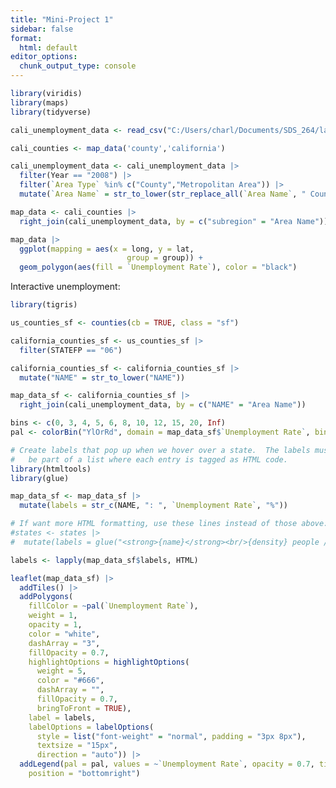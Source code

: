 ```yaml
---
title: "Mini-Project 1"
sidebar: false
format:
  html: default
editor_options: 
  chunk_output_type: console
---
```

```r
library(viridis)
library(maps)
library(tidyverse)
```


```r
cali_unemployment_data <- read_csv("C:/Users/charl/Documents/SDS_264/laborforceandunemployment_annual_2024627.csv")
```

```r
cali_counties <- map_data('county','california')
```

```r
cali_unemployment_data <- cali_unemployment_data |>
  filter(Year == "2008") |>
  filter(`Area Type` %in% c("County","Metropolitan Area")) |>
  mutate(`Area Name` = str_to_lower(str_replace_all(`Area Name`, " County", "")))
```

```r
map_data <- cali_counties |>
  right_join(cali_unemployment_data, by = c("subregion" = "Area Name"))
```

```r
map_data |>
  ggplot(mapping = aes(x = long, y = lat,
                          group = group)) + 
  geom_polygon(aes(fill = `Unemployment Rate`), color = "black")
```

Interactive unemployment:

```r
library(tigris)

us_counties_sf <- counties(cb = TRUE, class = "sf")

california_counties_sf <- us_counties_sf |> 
  filter(STATEFP == "06")

california_counties_sf <- california_counties_sf |>
  mutate("NAME" = str_to_lower("NAME"))

map_data_sf <- california_counties_sf |>
  right_join(cali_unemployment_data, by = c("NAME" = "Area Name"))
```

```r
bins <- c(0, 3, 4, 5, 6, 8, 10, 12, 15, 20, Inf)
pal <- colorBin("YlOrRd", domain = map_data_sf$`Unemployment Rate`, bins = bins)

# Create labels that pop up when we hover over a state.  The labels must
#   be part of a list where each entry is tagged as HTML code.
library(htmltools)
library(glue)

map_data_sf <- map_data_sf |>
  mutate(labels = str_c(NAME, ": ", `Unemployment Rate`, "%"))

# If want more HTML formatting, use these lines instead of those above:
#states <- states |>
#  mutate(labels = glue("<strong>{name}</strong><br/>{density} people / #mi<sup>2</sup>"))

labels <- lapply(map_data_sf$labels, HTML)

leaflet(map_data_sf) |>
  addTiles() |>
  addPolygons(
    fillColor = ~pal(`Unemployment Rate`),
    weight = 1,
    opacity = 1,
    color = "white",
    dashArray = "3",
    fillOpacity = 0.7,
    highlightOptions = highlightOptions(
      weight = 5,
      color = "#666",
      dashArray = "",
      fillOpacity = 0.7,
      bringToFront = TRUE),
    label = labels,
    labelOptions = labelOptions(
      style = list("font-weight" = "normal", padding = "3px 8px"),
      textsize = "15px",
      direction = "auto")) |>
  addLegend(pal = pal, values = ~`Unemployment Rate`, opacity = 0.7, title = NULL,
    position = "bottomright")
```


